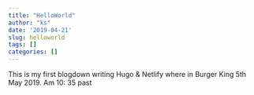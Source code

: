 ```yaml
---
title: "HelloWorld"
author: "ks"
date: '2019-04-21'
slug: helloworld
tags: []
categories: []
---
```

This is my first blogdown writing
Hugo & Netlify
where in Burger King 5th May 2019.
Am 10: 35 past
